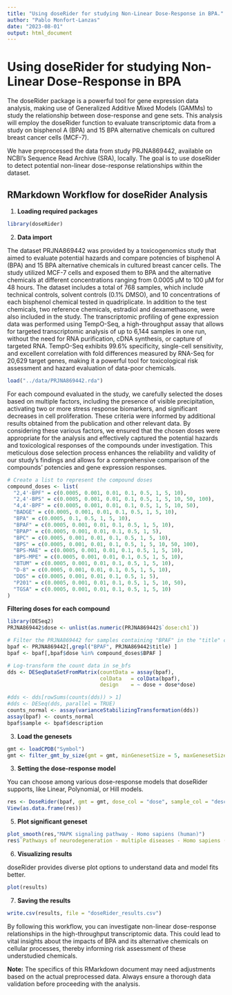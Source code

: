 ```yaml
---
title: "Using doseRider for studying Non-Linear Dose-Response in BPA."
author: "Pablo Monfort-Lanzas"
date: "2023-08-01"
output: html_document
---
```


# Using doseRider for studying Non-Linear Dose-Response in BPA

The doseRider package is a powerful tool for gene expression data analysis, making use of Generalized Additive Mixed Models (GAMMs) to study the relationship between dose-response and gene sets. This analysis will employ the doseRider function to evaluate transcriptomic data from a study on bisphenol A (BPA) and 15 BPA alternative chemicals on cultured breast cancer cells (MCF-7).

We have preprocessed the data from study PRJNA869442, available on NCBI's Sequence Read Archive (SRA), locally. The goal is to use doseRider to detect potential non-linear dose-response relationships within the dataset.

## RMarkdown Workflow for doseRider Analysis

1. **Loading required packages**

```r
library(doseRider)
```

2. **Data import**


The dataset PRJNA869442 was provided by a toxicogenomics study that aimed to evaluate potential hazards and compare potencies of bisphenol A (BPA) and 15 BPA alternative chemicals in cultured breast cancer cells. The study utilized MCF-7 cells and exposed them to BPA and the alternative chemicals at different concentrations ranging from 0.0005 µM to 100 µM for 48 hours. The dataset includes a total of 768 samples, which include technical controls, solvent controls (0.1% DMSO), and 10 concentrations of each bisphenol chemical tested in quadriplicate. In addition to the test chemicals, two reference chemicals, estradiol and dexamethasone, were also included in the study. The transcriptomic profiling of gene expression data was performed using TempO-Seq, a high-throughput assay that allows for targeted transcriptomic analysis of up to 6,144 samples in one run, without the need for RNA purification, cDNA synthesis, or capture of targeted RNA. TempO-Seq exhibits 99.6% specificity, single-cell sensitivity, and excellent correlation with fold differences measured by RNA-Seq for 20,629 target genes, making it a powerful tool for toxicological risk assessment and hazard evaluation of data-poor chemicals.

```r
load("../data/PRJNA869442.rda")
```

For each compound evaluated in the study, we carefully selected the doses based on multiple factors, including the presence of visible precipitation, activating two or more stress response biomarkers, and significant decreases in cell proliferation. These criteria were informed by additional results obtained from the publication and other relevant data. By considering these various factors, we ensured that the chosen doses were appropriate for the analysis and effectively captured the potential hazards and toxicological responses of the compounds under investigation. This meticulous dose selection process enhances the reliability and validity of our study's findings and allows for a comprehensive comparison of the compounds' potencies and gene expression responses.

```r
# Create a list to represent the compound doses
compound_doses <- list(
  "2,4'-BPF" = c(0.0005, 0.001, 0.01, 0.1, 0.5, 1, 5, 10),
  "2,4'-BPS" = c(0.0005, 0.001, 0.01, 0.1, 0.5, 1, 5, 10, 50, 100),
  "4,4'-BPF" = c(0.0005, 0.001, 0.01, 0.1, 0.5, 1, 5, 10, 50),
  "BADGE" = c(0.0005, 0.001, 0.01, 0.1, 0.5, 1, 5, 10),
  "BPA" = c(0.0005, 0.1, 0.5, 1, 5, 10),
  "BPAF" = c(0.0005, 0.001, 0.01, 0.1, 0.5, 1, 5, 10),
  "BPAP" = c(0.0005, 0.001, 0.01, 0.1, 0.5, 1, 5),
  "BPC" = c(0.0005, 0.001, 0.01, 0.1, 0.5, 1, 5, 10),
  "BPS" = c(0.0005, 0.001, 0.01, 0.1, 0.5, 1, 5, 10, 50, 100),
  "BPS-MAE" = c(0.0005, 0.001, 0.01, 0.1, 0.5, 1, 5, 10),
  "BPS-MPE" = c(0.0005, 0.001, 0.01, 0.1, 0.5, 1, 5, 10),
  "BTUM" = c(0.0005, 0.001, 0.01, 0.1, 0.5, 1, 5, 10),
  "D-8" = c(0.0005, 0.001, 0.01, 0.1, 0.5, 1, 5, 10),
  "DDS" = c(0.0005, 0.001, 0.01, 0.1, 0.5, 1, 5),
  "P201" = c(0.0005, 0.001, 0.01, 0.1, 0.5, 1, 5, 10, 50),
  "TGSA" = c(0.0005, 0.001, 0.01, 0.1, 0.5, 1, 5, 10)
)

```

**Filtering doses for each compound**

```r
library(DESeq2)
PRJNA869442$dose <- unlist(as.numeric(PRJNA869442$`dose:ch1`))

# Filter the PRJNA869442 for samples containing "BPAF" in the "title" column
bpaf <- PRJNA869442[,grepl("BPAF", PRJNA869442$title) ]
bpaf <- bpaf[,bpaf$dose %in% compound_doses$BPAF ]

# Log-transform the count data in se_bfs
dds <- DESeqDataSetFromMatrix(countData = assay(bpaf),
                              colData   = colData(bpaf),
                              design    = ~ dose + dose*dose)

#dds <- dds[rowSums(counts(dds)) > 1]
#dds <- DESeq(dds, parallel = TRUE)
counts_normal <- assay(varianceStabilizingTransformation(dds))
assay(bpaf) <- counts_normal
bpaf$sample <- bpaf$description
```

3. **Load the genesets**

```r

gmt <- loadCPDB("Symbol")
gmt <- filter_gmt_by_size(gmt = gmt, minGenesetSize = 5, maxGenesetSize = 200)  
```

3. **Setting the dose-response model**

You can choose among various dose-response models that doseRider supports, like Linear, Polynomial, or Hill models.

```r
res <- DoseRider(bpaf, gmt = gmt, dose_col = "dose", sample_col = "description", omic = "proteomics", minGSsize = 5, maxGSsize = 300)
View(as.data.frame(res))
```

5. **Plot significant geneset**

```r
plot_smooth(res,"MAPK signaling pathway - Homo sapiens (human)")
res$`Pathways of neurodegeneration - multiple diseases - Homo sapiens (human)`$Smooth_Predictions
```

6. **Visualizing results**

doseRider provides diverse plot options to understand data and model fits better.

```R
plot(results)
```

7. **Saving the results**

```R
write.csv(results, file = "doseRider_results.csv")
```

By following this workflow, you can investigate non-linear dose-response relationships in the high-throughput transcriptomic data. This could lead to vital insights about the impacts of BPA and its alternative chemicals on cellular processes, thereby informing risk assessment of these understudied chemicals.

**Note:** The specifics of this RMarkdown document may need adjustments based on the actual preprocessed data. Always ensure a thorough data validation before proceeding with the analysis.
